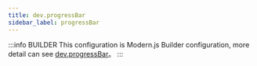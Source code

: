 ```yaml
---
title: dev.progressBar
sidebar_label: progressBar
---
```


:::info BUILDER
This configuration is Modern.js Builder configuration, more detail can see [dev.progressBar](https://modernjs.dev/builder/en/api/config-dev.html#dev-progressbar)。
:::


<Main />
